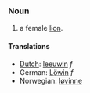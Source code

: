 ===Noun===

# a female [[lion]].

====Translations====
*[[Dutch]]: [[leeuwin]] ''f''
*German: [[Löwin]] ''f''
*Norwegian: [[løvinne]]